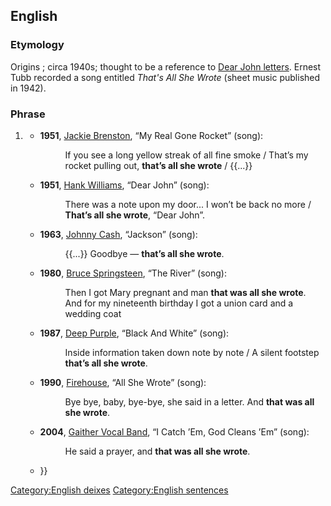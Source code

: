 ==English==

===Etymology===
Origins {{unk|en}}; circa 1940s; thought to be a reference to [[Dear John letter]]s. Ernest Tubb recorded a song entitled ''That's All She Wrote'' (sheet music published in 1942).

===Phrase===
{{head|en|phrase|head=[[that]][['s|’s]] [[all]] [[she]] [[wrote]]}}

# {{lb|en|idiomatic|US}} {{non-gloss definition|Indicating an abrupt termination of a project, or of one’s hopes or plans.}}
#* '''1951''', [[w:Jackie Brenston|Jackie Brenston]], “My Real Gone Rocket” (song):
#*: If you see a long yellow streak of all fine smoke / That’s my rocket pulling out, '''that’s all she wrote''' / {{...}}
#* '''1951''', [[w:Hank Williams|Hank Williams]], “Dear John” (song):
#*: There was a note upon my door... I won’t be back no more / '''That’s all she wrote''', “Dear John”.
#* '''1963''', [[w:Johnny Cash|Johnny Cash]], “Jackson” (song):
#*: {{...}} Goodbye — '''that’s all she wrote'''.
#* '''1980''', [[w:Bruce Springsteen|Bruce Springsteen]], “The River” (song):
#*: Then I got Mary pregnant and man '''that was all she wrote'''.
#*: And for my nineteenth birthday I got a union card and a wedding coat
#* '''1987''', [[w:Deep Purple|Deep Purple]], “Black And White” (song):
#*: Inside information taken down note by note / A silent footstep '''that’s all she wrote'''.
#* '''1990''', [[w:Firehouse (band)|Firehouse]], “All She Wrote” (song):
#*: Bye bye, baby, bye-bye, she said in a letter. And '''that was all she wrote'''.
#* '''2004''', [[w:Gaither Vocal Band|Gaither Vocal Band]], “I Catch ’Em, God Cleans ’Em” (song):
#*: He said a prayer, and '''that was all she wrote'''.
#* {{quote-text|year=2004|author=Michael Graves|title=A+ Guide to PC Hardware Maintenance & Repair|page=525|passage=I get five short beeps when the machine starts to boot, and then '''that's all she wrote'''{{...}}}}

[[Category:English deixes]]
[[Category:English sentences]]